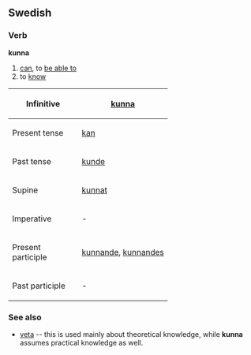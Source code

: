 ==Swedish==
===Verb===
'''kunna'''

#[[can]], to [[be able to]]
#to [[know]]

{| border=1 cellspacing=0
|- align=center
! width=125 bgcolor="#FFFFF0" | Infinitive
| [[kunna]]
|- align=center
! width=125 bgcolor="#FFFFF0" | Present tense
| [[kan]]
|- align=center
! width=125 bgcolor="#FFFFF0" | Past tense
| [[kunde]]
|- align=center
! width=125 bgcolor="#FFFFF0" | Supine
| [[kunnat]]
|- align=center
! width=125 bgcolor="#FFFFF0" | Imperative
| -
|- align=center
! width=125 bgcolor="#FFFFF0" | Present participle
| colspan=2 | [[kunnande]], [[kunnandes]]
|- align=center
! width=125 bgcolor="#FFFFF0" | Past participle
| colspan=2 | -
|}

===See also===
*[[veta]] -- this is used mainly about theoretical knowledge, while '''kunna''' assumes practical knowledge as well.